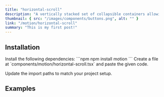 ```yaml
---
title: "horizontal-scroll"
description: "A vertically stacked set of collapsible containers allowing users to toggle content visibility. Customize the animation effects with variants and transitions for expanding/collapsing the sections."
thumbnail: { src: "/images/components/buttons.png", alt: "" }
link: "/motion/horizontal-scroll"
summary: "This is my first post!"
---
```


<ComponentPreview name="horizontal-scroll-demo" />

## Installation

<Steps>
<Step>
Install the following dependencies:
</Step>
```npm
npm install motion
```

<Step>
    Create a file at `components/motion/horizontal-scroll.tsx` and paste the
    given code.
</Step>

<CollapsibleSource name="horizontal-scroll-demo" />

<Step>Update the import paths to match your project setup.</Step>

</Steps>

## Examples
